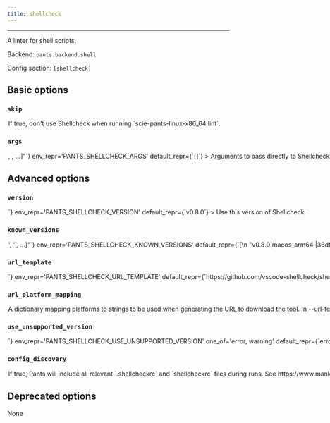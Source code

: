 ```yaml
---
title: shellcheck
---
```



---

A linter for shell scripts.

Backend: <span className="color--primary">`pants.backend.shell`</span>

Config section: <span className="color--primary">`[shellcheck]`</span>

<span className={styles.options}>

## Basic options

### `skip`

<Option
  cli_repr={`--[no-]shellcheck-skip`}
  env_repr='PANTS_SHELLCHECK_SKIP'
  default_repr={`False`}
>
If true, don&#x27;t use Shellcheck when running `scie-pants-linux-x86_64 lint`.
</Option>

### `args`

<Option
  cli_repr={`--shellcheck-args="[<shell_str>, <shell_str>, ...]"`}
  env_repr='PANTS_SHELLCHECK_ARGS'
  default_repr={`[]`}
>
Arguments to pass directly to Shellcheck, e.g. `--shellcheck-args='-e SC20529'`.
</Option>

## Advanced options

### `version`

<Option
  cli_repr={`--shellcheck-version=<str>`}
  env_repr='PANTS_SHELLCHECK_VERSION'
  default_repr={`v0.8.0`}
>
Use this version of Shellcheck.
</Option>

### `known_versions`

<Option
  cli_repr={`--shellcheck-known-versions="['<str>', '<str>', ...]"`}
  env_repr='PANTS_SHELLCHECK_KNOWN_VERSIONS'
  default_repr={`[\n  "v0.8.0|macos_arm64 |36dffd536b801c8bab2e9fa468163037e0c7f7e0a05298e5ad6299b4dde67e31|14525367",\n  "v0.8.0|macos_x86_64|4e93a76ee116b2f08c88e25011830280ad0d61615d8346364a4ea564b29be3f0|6310442",\n  "v0.8.0|linux_arm64 |8f4810485425636eadce2ec23441fd29d5b1b58d239ffda0a5faf8dd499026f5|4884430",\n  "v0.8.0|linux_x86_64|01d181787ffe63ebb0a2293f63bdc8455c5c30d3a6636320664bfa278424638f|2082242"\n]`}
>

Known versions to verify downloads against.

Each element is a pipe-separated string of `version|platform|sha256|length`, where:
```
- `version` is the version string
- `platform` is one of [linux_arm64,linux_x86_64,macos_arm64,macos_x86_64],
- `sha256` is the 64-character hex representation of the expected sha256
digest of the download file, as emitted by `shasum -a 256`
- `length` is the expected length of the download file in bytes, as emitted by
`wc -c`
```

E.g., `3.1.2|macos_x86_64|6d0f18cd84b918c7b3edd0203e75569e0c7caecb1367bbbe409b44e28514f5be|42813`.

Values are space-stripped, so pipes can be indented for readability if necessary.
</Option>

### `url_template`

<Option
  cli_repr={`--shellcheck-url-template=<str>`}
  env_repr='PANTS_SHELLCHECK_URL_TEMPLATE'
  default_repr={`https://github.com/vscode-shellcheck/shellcheck-binaries/releases/download/{version}/shellcheck-{version}.{platform}.tar.gz`}
>
URL to download the tool, either as a single binary file or a compressed file (e.g. zip file). You can change this to point to your own hosted file, e.g. to work with proxies or for access via the filesystem through a `file:$abspath` URL (e.g. `file:/this/is/absolute`, possibly by [templating the buildroot in a config file](https://www.pantsbuild.org/v2.17/docs/options#config-file-entries)).

Use `{version}` to have the value from --version substituted, and `{platform}` to have a value from --url-platform-mapping substituted in, depending on the current platform. For example, https://github.com/.../protoc-{version}-{platform}.zip.
</Option>

### `url_platform_mapping`

<Option
  cli_repr={`--shellcheck-url-platform-mapping="{'key1': val1, 'key2': val2, ...}"`}
  env_repr='PANTS_SHELLCHECK_URL_PLATFORM_MAPPING'
  default_repr={`{\n  "linux_arm64": "linux.aarch64",\n  "linux_x86_64": "linux.x86_64",\n  "macos_arm64": "darwin.aarch64",\n  "macos_x86_64": "darwin.x86_64"\n}`}
>
A dictionary mapping platforms to strings to be used when generating the URL to download the tool.

In --url-template, anytime the `{platform}` string is used, Pants will determine the current platform, and substitute `{platform}` with the respective value from your dictionary.

For example, if you define `{"macos_x86_64": "apple-darwin", "linux_x86_64": "unknown-linux"}`, and run Pants on Linux with an intel architecture, then `{platform}` will be substituted in the --url-template option with unknown-linux.
</Option>

### `use_unsupported_version`

<Option
  cli_repr={`--shellcheck-use-unsupported-version=<UnsupportedVersionUsage>`}
  env_repr='PANTS_SHELLCHECK_USE_UNSUPPORTED_VERSION'
  one_of='error, warning'
  default_repr={`error`}
>

What action to take in case the requested version of Shellcheck is not supported.

Supported Shellcheck versions: unspecified
</Option>

### `config_discovery`

<Option
  cli_repr={`--[no-]shellcheck-config-discovery`}
  env_repr='PANTS_SHELLCHECK_CONFIG_DISCOVERY'
  default_repr={`True`}
>
If true, Pants will include all relevant `.shellcheckrc` and `shellcheckrc` files during runs. See https://www.mankier.com/1/shellcheck#RC_Files for where these can be located.
</Option>

## Deprecated options

None

</span>